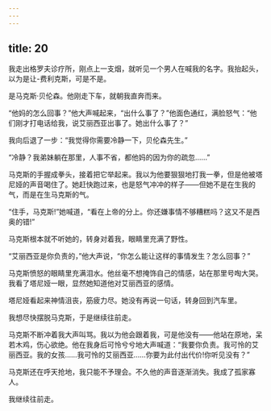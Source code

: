 ```yaml
---
---
---
```

title: 20
---




我走出格罗夫诊疗所，刚点上一支烟，就听见一个男人在喊我的名字。我抬起头，以为是让-费利克斯，可是不是。

是马克斯·贝伦森。他刚走下车，就朝我直奔而来。

“他妈的怎么回事？”他大声喊起来，“出什么事了？”他面色通红，满脸怒气：“他们刚才打电话给我，说艾丽西亚出事了。她出什么事了？”

我向后退了一步：“我觉得你需要冷静一下，贝伦森先生。”

“冷静？我弟妹躺在那里，人事不省，都他妈的因为你的疏忽……”

马克斯的手握成拳头，接着把它举起来。我以为他要狠狠地打我一拳，但是他被塔尼娅的声音喝住了。她赶快跑过来，也是怒气冲冲的样子——但她不是在生我的气，而是在生马克斯的气。

“住手，马克斯!”她喊道，“看在上帝的分上。你还嫌事情不够糟糕吗？这又不是西奥的错!”

马克斯根本就不听她的，转身对着我，眼睛里充满了野性。

“艾丽西亚是你负责的，”他大声说，“你怎么能让这样的事情发生？怎么回事？”

马克斯愤怒的眼睛里充满泪水。他丝毫不想掩饰自己的情感，站在那里号啕大哭。我看了塔尼娅一眼，显然她知道他对艾丽西亚的感情。

塔尼娅看起来神情沮丧，筋疲力尽。她没有再说一句话，转身回到汽车里。

我想尽快摆脱马克斯，于是继续往前走。

马克斯不断冲着我大声叫骂。我以为他会跟着我，可是他没有——他站在原地，呆若木鸡，伤心欲绝。他在我身后可怜兮兮地大声喊道：“我要你负责。我可怜的艾丽西亚。我的女孩……我可怜的艾丽西亚……你要为此付出代价!你听见没有？”

马克斯还在呼天抢地，我只能不予理会。不久他的声音逐渐消失。我成了孤家寡人。

我继续往前走。